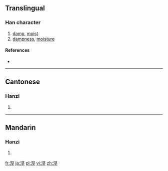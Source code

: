 {{also|濕}}
==Translingual==

===Han character===
{{Han char|rn=85|rad=水|as=10|sn=13|four=31114|canj=EMVG}}

# [[damp]], [[moist]]
# [[dampness]], [[moisture]]

====References====
* {{Han ref|kx=0641.140|dkj=17992|dj=1048.190|hdz=31697.060|uh=6EBC|ud=28348|bh=B7C3|bd=47043}}

----

==Cantonese==

===Hanzi===
{{yue-hanzi|jyut=sap1|y=sap1}}

# {{defn|lang=yue|sort=水10}}

----

==Mandarin==

===Hanzi===
{{cmn-hanzi|pin=[[qì]] ([[qi4]]), [[shī]] ([[shi1]])|wg=ch'i<sup>4</sup>, shih<sup>1</sup>}}

# {{defn|lang=cmn|sort=水10}}

[[fr:溼]]
[[ja:溼]]
[[pl:溼]]
[[vi:溼]]
[[zh:溼]]